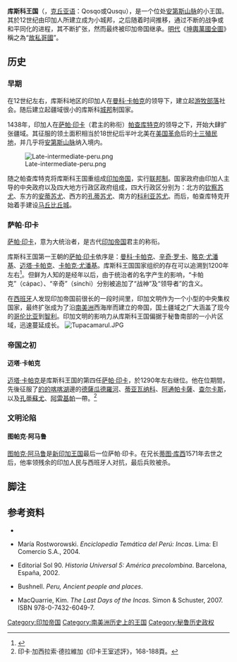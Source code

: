 {{Infobox Former Country
|conventional_long_name = 库斯科王国<br>Kingdom of Cusco
|common_name = 库斯科
|continent = 南美洲
|region    = 美洲
|country   = 秘鲁
|era       = 前哥伦布时期
|government_type = 君主制
|year_start  = 1197年
|year_end    = 1438年
|event_pre   = 
|event_start = [[曼科·卡帕克|曼科·卡帕克]]建立库斯科王国
|event_end   = [[帕查库特克|帕查库特克]]建立印加帝国
|p1          = 瓦里帝国
|flag_p1     = 
|s1          = 印加帝国
|flag_s1     =
|image_map    = Kigdomofcuscomap.JPG
|image_map_caption  = 库斯科王国疆域
|capital          = [[库斯科|库斯科]] <br><small>(1197年－1438年)</small>
|common_languages = [[克丘亚语|克丘亚语]]、[[普奇那语|普奇那语]]
|religion         = [[印加宗教|印加宗教]]
|title_leader = [[萨帕·印卡|萨帕·印卡]]
|leader1      = 曼科·卡帕克
|leader2      = 辛奇·罗卡
|leader3      = 略克·尤潘基
|leader4      = 迈塔·卡帕克
|leader5      = 卡帕克·尤潘基
|leader6      = 印卡·罗卡
|leader7      = 亚瓦尔·瓦卡克
|leader8      = 维拉科查
|year_leader1 = 1200-1230
|year_leader2 = 1230-1260
|year_leader3 = 1260-1290
|year_leader4 = 1290-1320
|year_leader5 = 1320-1350
|year_leader6 = 1350-1380
|year_leader7 = 1380-1410
|year_leader8 = 1410-1438
|stat_area1  = 40000
|today = {{flagcountry|Peru}} 
}}

'''库斯科王国'''（{{lang-en|Kingdom of Cusco或Cuzco}}，[[克丘亚语|克丘亚语]]：Qosqo或Qusqu），是一个位处[[安第斯山脉|安第斯山脉]]的小王国。其於12世纪由印加人所建立成为小城邦，之后随着时间推移，通过不断的战争或和平同化的进程，其不断扩张，然而最终被印加帝国继承。[[明代|明代]]《[[坤輿萬國全圖|坤輿萬國全圖]]》稱之為“[[庫斯科王國|故私哥國]]”。

==历史==
{{See also|印加神话|印加帝国|库斯科}}

===早期===

在12世纪左右，库斯科地区的印加人在[[曼科·卡帕克|曼科·卡帕克]]的领导下，建立起[[游牧部落|游牧部落]]社会。随后建立起疆域很小的库斯科[[城邦|城邦]]制国家。

1438年，印加人在[[萨帕·印卡|萨帕·印卡]]（君主的称衔）[[帕查库特克|帕查库特克]]的领导之下，开始大肆扩张疆域。其征服的领土面积相当於18世纪后半叶北美在[[美国革命|美国革命]]后的[[十三殖民地|十三殖民地]]，并几乎将[[安第斯山脉|安第斯山脉]]纳入境内。

[[File:Late-intermediate-peru.png|thumb]]

随之帕查库特克将库斯科王国重组成[[印加帝国|印加帝国]]，实行[[联邦制|联邦制]]。国家政府由印加人主导的中央政府以及四大地方行政区政府组成，四大行政区分别为：北方的[[钦察苏尤|钦察苏尤]]、东方的[[安蒂苏尤|安蒂苏尤]]、西方的[[孔蒂苏尤|孔蒂苏尤]]、南方的[[科利亚苏尤|科利亚苏尤]]。而后，帕查库特克开始着手建设[[马丘比丘|马丘比丘城]]。

===萨帕·印卡===

[[萨帕·印卡|萨帕·印卡]]，意为大统治者，是古代[[印加帝国|印加帝国]]君主的称衔。

库斯科王国第一王朝的[[萨帕·印卡|萨帕·印卡]]依序是：[[曼科·卡帕克|曼科·卡帕克]]、[[辛奇·罗卡|辛奇·罗卡]]、[[略克·尤潘基|略克·尤潘基]]、[[迈塔·卡帕克|迈塔·卡帕克]]、[[卡帕克·尤潘基|卡帕克·尤潘基]]。库斯科王国国家组织的存在可以追溯到1200年左右<ref>{{cite journal|last=Covey|first=Alan R.|author2=Southern Methodist University |title=Chronology, Succession, and Sovereignty:The Politics of Inka Historiography and Its Modern Interpretation|journal=Comparative Studies in Society and History|volume=48|issue=1|pages=pp.169–199|doi=10.1017/s0010417506000077|date=2006年1月}}</ref>。但鲜为人知的是经年以后，由于统治者的名字产生的影响，“卡帕克”（cápac）、“辛奇”（sinchi）分别被追加了“战神”及“领导者”的含义。

在[[西班牙|西班牙]]人发现印加帝国前很长的一段时间里，印加文明作为一个小型的中央集权国家，最终扩张成为了沿[[南美洲|南美洲]]西海岸而建立的帝国，国土疆域之广大涵盖了现今的[[哥伦比亚|哥伦比亚]]到[[智利|智利]]。印加文明的影响力从库斯科王国偏据于秘鲁南部的一小片区域，迅速蔓延成长。
[[File:TupacamaruI.JPG|thumb]]
===帝国之初===

====迈塔·卡帕克====

[[迈塔·卡帕克|迈塔·卡帕克]]是库斯科王国的第四任[[萨帕·印卡|萨帕·印卡]]，於1290年左右继位。他在位期間，先後征服了[[的的喀喀湖|的的喀喀湖]]邊的[[德薩瓜德羅河|德薩瓜德羅河]]、[[蒂亚瓦纳科|蒂亚瓦纳科]]、[[阿通帕卡薩|阿通帕卡薩]]、[[查尔卡斯省|查尔卡斯]]，以及[[孔蒂蘇尤|孔蒂蘇尤]]、[[阿雷基帕|阿雷基帕]]一帶。<ref>印卡·加西拉索·德拉維加《印卡王室述評》，168-188頁。</ref>

===文明沦陷===

====图帕克·阿马鲁====

[[图帕克·阿马鲁|图帕克·阿马鲁]]是[[新印加王国|新印加王国]]最后一位萨帕·印卡。在兄长[[蒂图·库西|蒂图·库西]]1571年去世之后，他率领残余的印加人民与西班牙人对抗，最后兵败被杀。

==脚注==
{{Reflist|2}}

==参考资料==

*{{cite book|title=《[[印卡王室述評|印卡王室述評]]》|author=[[印卡·加西拉索·德拉維加|印卡·加西拉索·德拉維加]]|others=[[白鳳森|白鳳森]]、[[楊衍永|楊衍永]]譯|location=[[北京|北京]]|publisher=[[商務印書館|商務印書館]]（1996）ISBN 7100014018}}
*{{es icon}} María Rostworowski. ''Enciclopedia Temática del Perú: Incas''. Lima: El Comercio S.A., 2004.
*{{es icon}} Editorial Sol 90. ''Historia Universal 5: América precolombina''. Barcelona, España, 2002.
*{{en icon}} Bushnell. ''Peru, Ancient people and places''.
*{{en icon}} MacQuarrie, Kim. ''The Last Days of the Incas.'' Simon & Schuster, 2007. ISBN 978-0-7432-6049-7.

{{DEFAULTSORT:Cusco, Kingdom of}}
[[Category:印加帝国|Category:印加帝国]]
[[Category:南美洲历史上的王国|Category:南美洲历史上的王国]]
[[Category:秘鲁历史政权|Category:秘鲁历史政权]]